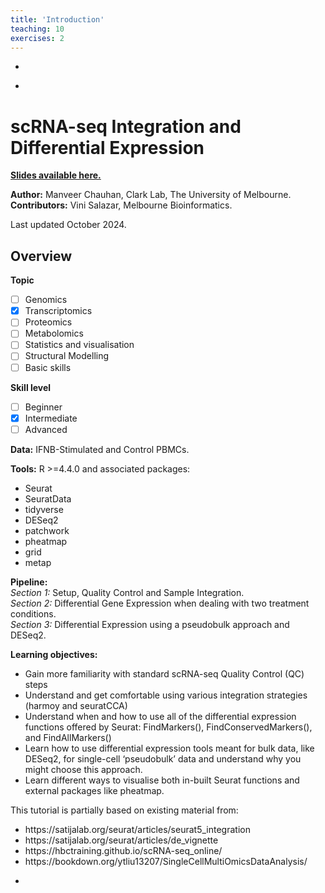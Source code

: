 ```yaml
---
title: 'Introduction'
teaching: 10
exercises: 2
---
```


:::::::::::::::::::::::::::::::::::::: questions 

- 

::::::::::::::::::::::::::::::::::::::::::::::::

::::::::::::::::::::::::::::::::::::: objectives

- 
::::::::::::::::::::::::::::::::::::::::::::::::




# scRNA-seq Integration and Differential Expression

[**Slides available here.**](files/seurat-de-slides.pdf)

**Author:** Manveer Chauhan, Clark Lab, The University of Melbourne.\
**Contributors:** Vini Salazar, Melbourne Bioinformatics.

Last updated October 2024.

## Overview

**Topic**

-   [ ] Genomics
-   [x] Transcriptomics
-   [ ] Proteomics
-   [ ] Metabolomics
-   [ ] Statistics and visualisation
-   [ ] Structural Modelling
-   [ ] Basic skills

**Skill level**

-   [ ] Beginner\
-   [x] Intermediate\
-   [ ] Advanced

**Data:** IFNB-Stimulated and Control PBMCs.

**Tools:** R \>=4.4.0 and associated packages:

-   Seurat\
-   SeuratData\
-   tidyverse\
-   DESeq2\
-   patchwork\
-   pheatmap\
-   grid\
-   metap

**Pipeline:**\
*Section 1:* Setup, Quality Control and Sample Integration.\
*Section 2:* Differential Gene Expression when dealing with two
treatment conditions.\
*Section 3:* Differential Expression using a pseudobulk approach and
DESeq2.

**Learning objectives:**

-   Gain more familiarity with standard scRNA-seq Quality Control (QC)
    steps
-   Understand and get comfortable using various integration strategies
    (harmoy and seuratCCA)
-   Understand when and how to use all of the differential expression
    functions offered by Seurat: FindMarkers(), FindConservedMarkers(),
    and FindAllMarkers()
-   Learn how to use differential expression tools meant for bulk data,
    like DESeq2, for single-cell 'pseudobulk' data and understand why
    you might choose this approach.
-   Learn different ways to visualise both in-built Seurat functions and
    external packages like pheatmap.


:::: callout

This tutorial is partially based on existing
material from:

* https://satijalab.org/seurat/articles/seurat5_integration
* https://satijalab.org/seurat/articles/de_vignette
* https://hbctraining.github.io/scRNA-seq_online/
* https://bookdown.org/ytliu13207/SingleCellMultiOmicsDataAnalysis/

::::




::::::::::::::::::::::::::::::::::::: keypoints 

- 
::::::::::::::::::::::::::::::::::::::::::::::::

